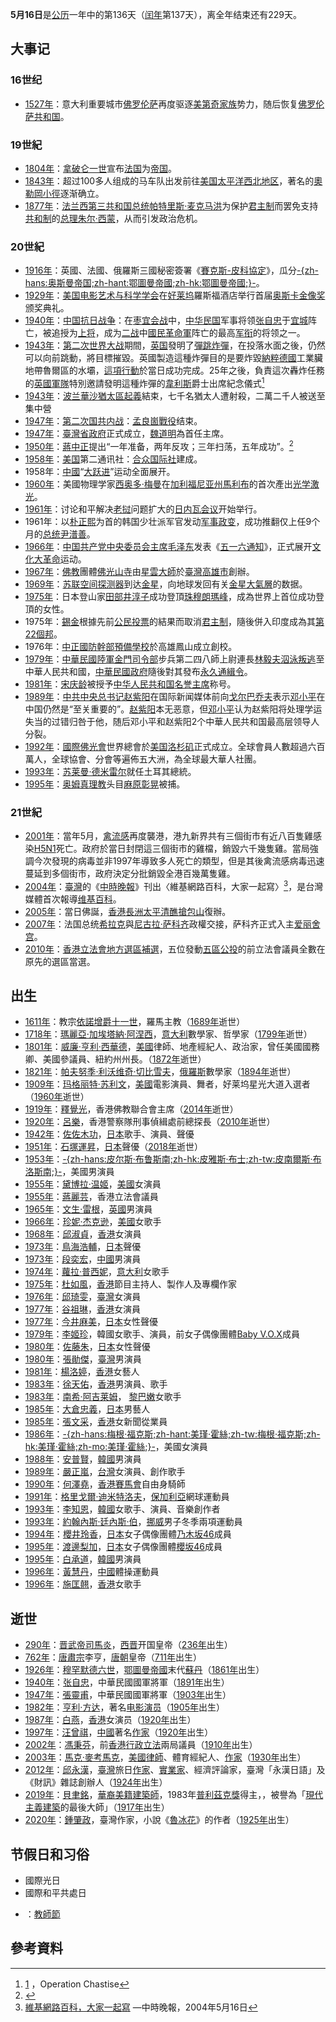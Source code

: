 {{DayInMonth|5}}
'''5月16日'''是[[公历|公历]]一年中的第136天（[[闰年|闰年]]第137天），离全年结束还有229天。

== 大事记 ==
=== 16世纪 ===
* [[1527年|1527年]]：意大利重要城市[[佛罗伦萨|佛罗伦萨]]再度驱逐[[美第奇家族|美第奇家族]]势力，随后恢复[[佛罗伦萨共和国|佛罗伦萨共和国]]。

=== 19世紀 ===
* [[1804年|1804年]]：[[拿破仑一世|拿破仑一世]]宣布[[法国|法国]]为[[法兰西第一帝国|帝国]]。
* [[1843年|1843年]]：超过100多人组成的马车队出发前往[[美国|美国]][[太平洋西北地区|太平洋西北地区]]，著名的[[奧勒岡小徑|奧勒岡小徑]]逐渐确立。
* [[1877年|1877年]]：[[法兰西第三共和国|法兰西第三共和国]][[法国总统|总统]][[帕特里斯·麦克马洪|帕特里斯·麦克马洪]]为保护[[君主制|君主制]]而罢免支持[[共和制|共和制]]的[[法国总理|总理]][[朱尔·西蒙|朱尔·西蒙]]，从而引发政治危机。

=== 20世紀 ===
* [[1916年|1916年]]：英國、法國、俄羅斯三國秘密簽署《[[賽克斯-皮科協定|賽克斯-皮科協定]]》，瓜分[[奥斯曼帝国|-{zh-hans:奥斯曼帝国;zh-hant:鄂圖曼帝國;zh-hk:鄂圖曼帝國;}-]]。
* [[1929年|1929年]]：[[美国电影艺术与科学学会|美国电影艺术与科学学会]]在[[好莱坞|好莱坞]]羅斯福酒店举行首届[[奥斯卡金像奖|奥斯卡金像奖]]颁奖典礼。
* [[1940年|1940年]]：[[中国抗日战争|中国抗日战争]]：在[[枣宜会战|枣宜会战]]中，[[中华民国|中华民国]]军事将领[[张自忠|张自忠]]于[[宜城市|宜城]]阵亡，被追授为[[上将|上将]]，成为[[第二次世界大战|二战]]中[[國民革命軍|國民革命軍]]阵亡的最高[[军衔|军衔]]的将领之一。
* [[1943年|1943年]]：[[第二次世界大战|第二次世界大战]]期間，[[英国|英国]]發明了[[彈跳炸彈|彈跳炸彈]]，在投落水面之後，仍然可以向前跳動，將目標摧毀。英國製造這種炸彈目的是要炸毀[[納粹德國|納粹德國]]工業臟地帶魯爾區的水壩，[[懲戒行動|這項行動]]於當日成功完成。25年之後，負責這次轟炸任務的[[英國軍隊|英國軍隊]]特別邀請發明這種炸彈的[[韋利斯|韋利斯]]爵士出席紀念儀式<ref name="one">[https://en.wikipedia.org/wiki/Operation_Chastise] {{Wayback|url=https://en.wikipedia.org/wiki/Operation_Chastise |date=20150526190555 }}，Operation Chastise</ref>
* [[1943年|1943年]]：[[波兰|波兰]][[華沙猶太區起義|華沙猶太區起義]]結束，七千名猶太人遭射殺，二萬二千人被送至集中營
* [[1947年|1947年]]：[[第二次国共内战|第二次国共内战]]：[[孟良崮戰役|孟良崮戰役]]结束。
* [[1947年|1947年]]：[[臺灣省政府|臺灣省政府]]正式成立，[[魏道明|魏道明]]為首任主席。
* [[1950年|1950年]]：[[蔣中正|蔣中正]]提出“一年准备，两年反攻；三年扫荡，五年成功”。<ref>{{cite web|title=為撤退舟山、海南國軍告大陸同胞書|url=http://www.chungcheng.org.tw/thought/class07/0024/0007.htm|date=1950-05-16|author=蔣中正|accessdate=2013-01-23|language=zh-tw|deadurl=yes|archiveurl=https://web.archive.org/web/20120802004757/http://www.chungcheng.org.tw/thought/class07/0024/0007.htm|archivedate=2012-08-02}}</ref>
* [[1958年|1958年]]：[[美国|美国]]第二通讯社：[[合众国际社|合众国际社]]建成。
* 1958年：[[中國|中國]]“[[大跃进|大跃进]]”运动全面展开。
* [[1960年|1960年]]：美國物理学家[[西奥多·梅曼|西奥多·梅曼]]在[[加利福尼亚州|加利福尼亚州]][[马利布_(加利福尼亚州)|馬利布]]的{{link-en|休斯研究实验室|HRL Laboratories}}首次產出[[光学|光学]][[激光|激光]]。
* [[1961年|1961年]]：讨论和平解决[[老挝|老挝]]问题扩大的[[日内瓦会议_(1961年)|日内瓦会议]]开始举行。
* 1961年：以[[朴正熙|朴正熙]]为首的韩国少壮派军官发动[[五一六军事政变|军事政变]]，成功推翻仅上任9个月的[[韩国总统|总统]][[尹潽善|尹潽善]]。
* [[1966年|1966年]]：[[中国共产党中央委员会主席|中国共产党中央委员会主席]][[毛泽东|毛泽东]]发表《[[五一六通知|五一六通知]]》，正式展开[[文化大革命|文化大革命]]运动。
* [[1967年|1967年]]：[[佛教|佛教]]團體[[佛光山|佛光山寺]]由[[釋星雲|星雲大師]]於[[臺灣|臺灣]][[高雄市|高雄市]]創辦。
* [[1969年|1969年]]：[[苏联|苏联]][[空间探测器|空间探测器]]到达[[金星|金星]]，向地球发回有关[[金星大氣層|金星大氣層]]的数据。
* [[1975年|1975年]]：日本登山家[[田部井淳子|田部井淳子]]成功登頂[[珠穆朗瑪峰|珠穆朗瑪峰]]，成為世界上首位成功登頂的女性。
* 1975年：[[錫金|錫金]]根據先前[[1975年锡金君主制公民投票|公民投票]]的結果而取消[[錫金王國|君主制]]，隨後併入印度成為其[[印度的邦和中央直轄區|第22個邦]]。
* 1976年：[[中正國防幹部預備學校|中正國防幹部預備學校]]於高雄鳳山成立創校。
* [[1979年|1979年]]：[[中華民國|中華民國]][[陸軍金門防衛指揮部|陸軍金門司令部]]步兵第二四八師上尉連長[[林毅夫叛逃事件|林毅夫泅泳叛逃]]至中華人民共和國，[[中華民國政府|中華民國政府]]隨後對其發布[[通緝|永久通緝令]]。
* [[1981年|1981年]]：[[宋庆龄|宋庆龄]]被授予[[中华人民共和国|中华人民共和国]][[中华人民共和国名誉主席|名誉主席]]称号。
* [[1989年|1989年]]：[[中国共产党中央委员会总书记|中共中央总书记]][[赵紫阳|赵紫阳]]在国际新闻媒体前向[[米哈伊尔·谢尔盖耶维奇·戈尔巴乔夫|戈尔巴乔夫]]表示[[邓小平|邓小平]]在中国仍然是“至关重要的”。[[赵紫阳|赵紫阳]]本无恶意，但[[邓小平|邓小平]]认为赵紫阳将处理学运失当的过错归咎于他，随后邓小平和赵紫阳2个中華人民共和国最高层领导人分裂。
* [[1992年|1992年]]：[[國際佛光會|國際佛光會]]世界總會於[[美国|美国]][[洛杉矶|洛杉矶]]正式成立。全球會員人數超過六百萬人，全球協會、分會等遍佈五大洲，為全球最大華人社團。
* [[1993年|1993年]]：[[苏莱曼·德米雷尔|苏莱曼·德米雷尔]]就任土耳其總統。
* [[1995年|1995年]]：[[奥姆真理教|奥姆真理教]]头目[[麻原彰晃|麻原彰晃]]被捕。

=== 21世紀 ===
* [[2001年|2001年]]：當年5月，[[禽流感|禽流感]]再度襲港，港九新界共有三個街市有近八百隻雞感染[[H5N1|H5N1]]死亡。政府於當日封閉這三個街市的雞檔，銷毀六千幾隻雞。當局強調今次發現的病毒並非1997年導致多人死亡的類型，但是其後禽流感病毒迅速蔓延到多個街市，政府決定分批銷毀全港百幾萬隻雞。
* [[2004年|2004年]]：[[臺灣|臺灣]]的《[[中時晚報|中時晚報]]》刊出〈維基網路百科，大家一起寫〉<ref>[http://www.richyli.com/report/2004_05_16_wikipedia.htm 維基網路百科，大家一起寫] {{Wayback|url=http://www.richyli.com/report/2004_05_16_wikipedia.htm |date=20040528210718 }}—中時晚報，2004年5月16日</ref>，是台灣媒體首次報導[[维基百科|维基百科]]。
* [[2005年|2005年]]：當日佛誕，[[香港|香港]][[長洲太平清醮|長洲太平清醮]][[搶孤|搶包山]]復辦。
* [[2007年|2007年]]：法国总统[[希拉克|希拉克]]與[[尼古拉·萨科齐|尼古拉·萨科齐]]政權交接，萨科齐正式入主[[爱丽舍宫|爱丽舍宫]]。
* [[2010年|2010年]]：[[2010年香港立法會地方選區補選|香港立法會地方選區補選]]，五位發動[[五區公投|五區公投]]的前立法會議員全數在原先的選區當選。

== 出生 ==
* [[1611年|1611年]]：教宗[[依諾增爵十一世|依諾增爵十一世]]，羅馬主教（[[1689年|1689年]]逝世）
* [[1718年|1718年]]：[[瑪麗亞·加埃塔納·阿涅西|瑪麗亞·加埃塔納·阿涅西]]，[[意大利|意大利]]數學家、哲學家（[[1799年|1799年]]逝世）
* [[1801年|1801年]]：[[威廉·亨利·西華德|威廉·亨利·西華德]]，[[美國|美國]]律師、地產經紀人、政治家，曾任美國國務卿、美國參議員、紐約州州長。（[[1872年|1872年]]逝世）
* [[1821年|1821年]]：[[帕夫努季·利沃维奇·切比雪夫|帕夫努季·利沃维奇·切比雪夫]]，[[俄羅斯|俄羅斯]]數學家（[[1894年|1894年]]逝世）
* [[1909年|1909年]]：[[玛格丽特·苏利文|玛格丽特·苏利文]]，[[美國|美國]]電影演員、舞者，好莱坞星光大道入選者（[[1960年|1960年]]逝世）
* [[1919年|1919年]]：[[釋覺光|釋覺光]]，香港佛教聯合會主席（[[2014年|2014年]]逝世）
* [[1920年|1920年]]：[[呂樂|呂樂]]，香港警察隊刑事偵緝處前總探長（[[2010年|2010年]]逝世）
* [[1942年|1942年]]：[[佐佐木功|佐佐木功]]，[[日本|日本]]歌手、演員、聲優
* [[1951年|1951年]]：[[石塚運昇|石塚運昇]]，[[日本|日本]]聲優（[[2018年|2018年]]逝世）
* [[1953年|1953年]]：[[皮尔斯·布鲁斯南|-{zh-hans:皮尔斯·布鲁斯南;zh-hk:皮雅斯·布士;zh-tw:皮南爾斯·布洛斯南;}-]]，美國男演員
* [[1955年|1955年]]：[[黛博拉·温姬|黛博拉·温姬]]，[[美國|美國]]女演員
* [[1955年|1955年]]：[[蔣麗芸|蔣麗芸]]，香港立法會議員
* [[1965年|1965年]]：[[文生·雷根|文生·雷根]]，[[英國|英國]]男演員
* [[1966年|1966年]]：[[珍妮·杰克逊|珍妮·杰克逊]]，[[美國|美國]]女歌手
* [[1968年|1968年]]：[[邱淑貞|邱淑貞]]，[[香港|香港]]女演員
* [[1973年|1973年]]：[[鳥海浩輔|鳥海浩輔]]，[[日本|日本]]聲優
* [[1973年|1973年]]：[[段奕宏|段奕宏]]，[[中國|中國]]男演員
* [[1974年|1974年]]：[[蘿拉·普西妮|蘿拉·普西妮]]，[[意大利|意大利]]女歌手
* [[1975年|1975年]]：[[杜如風|杜如風]]，[[香港|香港]]節目主持人、製作人及專欄作家
* [[1976年|1976年]]：[[邱琦雯|邱琦雯]]，[[臺灣|臺灣]]女演員
* [[1977年|1977年]]：[[谷祖琳|谷祖琳]]，[[香港|香港]]女演員
* [[1977年|1977年]]：[[今井麻美|今井麻美]]，[[日本|日本]]女性聲優
* [[1979年|1979年]]：[[李姬珍|李姬珍]]，韓國女歌手、演員，前女子偶像團體[[Baby_V.O.X|Baby V.O.X]]成員
* [[1980年|1980年]]：[[佐藤朱|佐藤朱]]，[[日本|日本]]女性聲優
* [[1980年|1980年]]：[[張勛傑|張勛傑]]，[[臺灣|臺灣]]男演員
* [[1981年|1981年]]：[[楊洛婷|楊洛婷]]，[[香港|香港]]女藝人
* [[1983年|1983年]]：[[徐天佑|徐天佑]]，[[香港|香港]]男演員、歌手
* [[1983年|1983年]]：[[南希·阿吉莱姆|南希·阿吉莱姆]]， [[黎巴嫩|黎巴嫩]]女歌手
* [[1985年|1985年]]：[[大倉忠義|大倉忠義]]，[[日本|日本]]男藝人
* [[1985年|1985年]]：[[張文采|張文采]]，[[香港|香港]]女新聞從業員
* [[1986年|1986年]]：[[美瑾·霍絲|-{zh-hans:梅根·福克斯;zh-hant:美瑾·霍絲;zh-tw:梅根·福克斯;zh-hk:美瑾·霍絲;zh-mo:美瑾·霍絲;}-]]，美國女演員
* [[1988年|1988年]]：[[安普賢|安普賢]]，[[韓國|韓國]]男演員
* [[1989年|1989年]]：[[嚴正嵐|嚴正嵐]]，[[台灣|台灣]]女演員、創作歌手
* [[1990年|1990年]]：[[何澤堯|何澤堯]]，[[香港賽馬會|香港賽馬會]]自由身騎師
* [[1991年|1991年]]：[[格里戈爾·季米特洛夫|格里戈爾·迪米特洛夫]]，[[保加利亞|保加利亞]]網球運動員
* [[1993年|1993年]]：[[IU_(歌手)|李知恩]]，[[韓國|韓國]]女歌手、演員、音樂創作者
* [[1993年|1993年]]：[[約翰內斯·廷內斯·伯|約翰內斯·廷內斯·伯]]，[[挪威|挪威]]男子冬季兩項運動員
* [[1994年|1994年]]：[[櫻井玲香|櫻井玲香]]，[[日本|日本]]女子偶像團體[[乃木坂46|乃木坂46]]成員
* [[1995年|1995年]]：[[渡邊梨加|渡邊梨加]]，[[日本|日本]]女子偶像團體[[櫻坂46|櫻坂46]]成員
* [[1995年|1995年]]：[[白承道|白承道]]，[[韓國|韓國]]男演員
* [[1996年|1996年]]：[[黃慧丹|黃慧丹]]，[[中國|中國]]體操運動員
* [[1996年|1996年]]：[[施匡翹|施匡翹]]，[[香港|香港]]女歌手

== 逝世 ==
* [[290年|290年]]：[[司馬炎|晋武帝司馬炎]]，[[西晋|西晋]]开国皇帝（[[236年|236年]]出生）
* [[762年|762年]]：[[唐肅宗|唐肅宗]]李亨，[[唐朝|唐朝]]皇帝（[[711年|711年]]出生）
* [[1926年|1926年]]：[[穆罕默德六世_(鄂圖曼帝國)|穆罕默德六世]]，[[鄂圖曼帝國|鄂圖曼帝國]]末代[[鄂圖曼帝國蘇丹列表|蘇丹]]（[[1861年|1861年]]出生）
* [[1940年|1940年]]：[[张自忠|张自忠]]，中華民國國軍將軍（[[1891年|1891年]]出生）
* [[1947年|1947年]]：[[張靈甫|張靈甫]]，中華民國國軍將軍（[[1903年|1903年]]出生）
* [[1982年|1982年]]：[[亨利·方达|亨利·方达]]，著名[[電影演員|电影演员]]（[[1905年|1905年]]出生）
* [[1987年|1987年]]：[[白燕|白燕]]，[[香港|香港]]女演员（[[1920年|1920年]]出生）
* [[1997年|1997年]]：[[汪曾祺|汪曾祺]]，[[中國|中國]]著名[[作家|作家]]（[[1920年|1920年]]出生）
* [[2002年|2002年]]：[[馮秉芬|馮秉芬]]，前[[香港|香港]][[行政局|行政]][[立法局|立法]]兩局議員（[[1910年|1910年]]出生）
* [[2003年|2003年]]：[[馬克·麥考馬克|馬克·麥考馬克]]，[[美國|美國]][[律師|律師]]、體育經紀人、[[作家|作家]]（[[1930年|1930年]]出生）
* [[2012年|2012年]]：[[邱永漢|邱永漢]]，[[臺灣|臺灣]]旅日[[作家|作家]]、[[實業家|實業家]]、經濟評論家，臺灣「永漢日語」及《財訊》雜誌創辦人（[[1924年|1924年]]出生）
* [[2019年|2019年]]：[[貝聿銘|貝聿銘]]，[[華裔美籍|華裔美籍]][[建築師|建築師]]，1983年[[普利茲克獎|普利茲克獎]]得主，，被譽為「[[現代主義建築|現代主義建築]]的最後大師」（[[1917年|1917年]]出生）
* [[2020年|2020年]]：[[鍾肇政|鍾肇政]]，臺灣作家，小說《[[魯冰花_(小說)|魯冰花]]》的作者（[[1925年|1925年]]出生）

== 节假日和习俗 ==
* 國際光日
* 國際和平共處日
* {{MAL}}：[[教師節|教師節]]

==參考資料==
{{reflist}}
{{Commonscat|16 May}}
{{月份}}